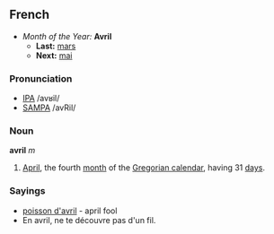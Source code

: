 ==French==
*''Month of the Year:'' '''Avril'''
**'''Last:''' [[mars#French|mars]]
**'''Next:''' [[mai]]

===Pronunciation===
*[[w:IPA|IPA]] /avʁil/
*[[w:SAMPA|SAMPA]] /avRil/

===Noun===
'''avril''' ''m''

# [[April]], the fourth [[month]] of the [[Gregorian calendar]], having 31 [[day]]s.

===Sayings===
*[[poisson d'avril]] - april fool
*En avril, ne te découvre pas d'un fil.